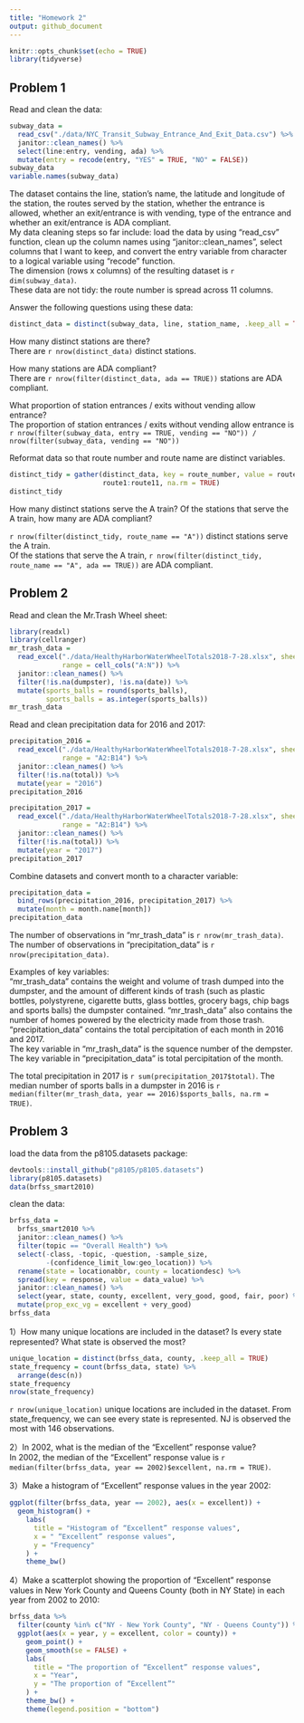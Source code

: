 ```yaml
---
title: "Homework 2"
output: github_document
---
```


```r
knitr::opts_chunk$set(echo = TRUE)
library(tidyverse)
```

## Problem 1
Read and clean the data:
```r
subway_data = 
  read_csv("./data/NYC_Transit_Subway_Entrance_And_Exit_Data.csv") %>% 
  janitor::clean_names() %>%
  select(line:entry, vending, ada) %>% 
  mutate(entry = recode(entry, "YES" = TRUE, "NO" = FALSE))
subway_data
variable.names(subway_data)
```

The dataset contains the line, station's name, the latitude and longitude of the station, the routes served by the station, whether the entrance is allowed, whether an exit/entrance is with vending, type of the entrance and whether an exit/entrance is ADA compliant.  
My data cleaning steps so far include: load the data by using "read_csv" function, clean up the column names using "janitor::clean_names", select columns that I want to keep, and convert the entry variable from character to a logical variable using "recode" function.  
The dimension (rows x columns) of the resulting dataset is `r dim(subway_data)`.  
These data are not tidy: the route number is spread across 11 columns.

Answer the following questions using these data:

```r
distinct_data = distinct(subway_data, line, station_name, .keep_all = TRUE)
```
How many distinct stations are there?  
There are `r nrow(distinct_data)` distinct stations.

How many stations are ADA compliant?  
There are `r nrow(filter(distinct_data, ada == TRUE))` stations are ADA compliant.

What proportion of station entrances / exits without vending allow entrance?  
The proportion of station entrances / exits without vending allow entrance is 
`r nrow(filter(subway_data, entry == TRUE, vending == "NO")) / nrow(filter(subway_data, vending == "NO"))`

Reformat data so that route number and route name are distinct variables. 
```r
distinct_tidy = gather(distinct_data, key = route_number, value = route_name, 
                       route1:route11, na.rm = TRUE)
distinct_tidy
```
How many distinct stations serve the A train? Of the stations that serve the A train, how many are ADA compliant?

`r nrow(filter(distinct_tidy, route_name == "A"))` distinct stations serve the A train.  
Of the stations that serve the A train, `r nrow(filter(distinct_tidy, route_name == "A", ada == TRUE))` are ADA compliant.

## Problem 2
Read and clean the Mr.Trash Wheel sheet:
```r
library(readxl)
library(cellranger)
mr_trash_data = 
  read_excel("./data/HealthyHarborWaterWheelTotals2018-7-28.xlsx", sheet = 1,
             range = cell_cols("A:N")) %>% 
  janitor::clean_names() %>%  
  filter(!is.na(dumpster), !is.na(date)) %>% 
  mutate(sports_balls = round(sports_balls), 
         sports_balls = as.integer(sports_balls))
mr_trash_data
```

Read and clean precipitation data for 2016 and 2017:
```r
precipitation_2016 =
  read_excel("./data/HealthyHarborWaterWheelTotals2018-7-28.xlsx", sheet = 5,
             range = "A2:B14") %>% 
  janitor::clean_names() %>% 
  filter(!is.na(total)) %>% 
  mutate(year = "2016")
precipitation_2016

precipitation_2017 =
  read_excel("./data/HealthyHarborWaterWheelTotals2018-7-28.xlsx", sheet = 4,
             range = "A2:B14") %>% 
  janitor::clean_names() %>% 
  filter(!is.na(total)) %>% 
  mutate(year = "2017")
precipitation_2017
```

Combine datasets and convert month to a character variable:
```r
precipitation_data = 
  bind_rows(precipitation_2016, precipitation_2017) %>% 
  mutate(month = month.name[month])
precipitation_data
```

The number of observations in "mr_trash_data" is `r nrow(mr_trash_data)`.
The number of observations in "precipitation_data" is `r nrow(precipitation_data)`.

Examples of key variables:  
"mr_trash_data" contains the weight and volume of trash dumped into the dumpster, and the amount of different kinds of trash (such as plastic bottles, polystyrene, cigarette butts, glass bottles, grocery bags, chip bags and sports balls) the dumpster contained. "mr_trash_data" also contains the number of homes powered by the electricity made from those trash.  
"precipitation_data" contains the total percipitation of each month in 2016 and 2017.  
The key variable in "mr_trash_data" is the squence number of the dempster.
The key variable in "precipitation_data" is total percipitation of the month. 

The total precipitation in 2017 is `r sum(precipitation_2017$total)`.
The median number of sports balls in a dumpster in 2016 is
`r median(filter(mr_trash_data, year == 2016)$sports_balls, na.rm = TRUE)`.

## Problem 3
load the data from the p8105.datasets package: 
```r
devtools::install_github("p8105/p8105.datasets")
library(p8105.datasets)
data(brfss_smart2010)
```

clean the data:
```r
brfss_data = 
  brfss_smart2010 %>% 
  janitor::clean_names() %>% 
  filter(topic == "Overall Health") %>% 
  select(-class, -topic, -question, -sample_size, 
         -(confidence_limit_low:geo_location)) %>% 
  rename(state = locationabbr, county = locationdesc) %>% 
  spread(key = response, value = data_value) %>% 
  janitor::clean_names() %>% 
  select(year, state, county, excellent, very_good, good, fair, poor) %>% 
  mutate(prop_exc_vg = excellent + very_good)
brfss_data
```

1）How many unique locations are included in the dataset? Is every state represented? What state is observed the most?
```r
unique_location = distinct(brfss_data, county, .keep_all = TRUE) 
state_frequency = count(brfss_data, state) %>% 
  arrange(desc(n))
state_frequency
nrow(state_frequency)
```
`r nrow(unique_location)` unique locations are included in the dataset.
From state_frequency, we can see every state is represented. NJ is observed the most with 146 observations.

2）In 2002, what is the median of the “Excellent” response value?  
In 2002, the median of the "Excellent" response value is `r median(filter(brfss_data, year == 2002)$excellent, na.rm = TRUE)`.

3）Make a histogram of “Excellent” response values in the year 2002:
```r
ggplot(filter(brfss_data, year == 2002), aes(x = excellent)) + 
  geom_histogram() +
    labs(
      title = "Histogram of “Excellent” response values",
      x = " “Excellent” response values",
      y = "Frequency"
    ) + 
    theme_bw()
```

4）Make a scatterplot showing the proportion of “Excellent” response values in New York County and Queens County (both in NY State) in each year from 2002 to 2010:
```r
brfss_data %>% 
  filter(county %in% c("NY - New York County", "NY - Queens County")) %>% 
  ggplot(aes(x = year, y = excellent, color = county)) + 
    geom_point() +
    geom_smooth(se = FALSE) +
    labs(
      title = "The proportion of “Excellent” response values",
      x = "Year",
      y = "The proportion of “Excellent”"
    ) + 
    theme_bw() + 
    theme(legend.position = "bottom")
```
